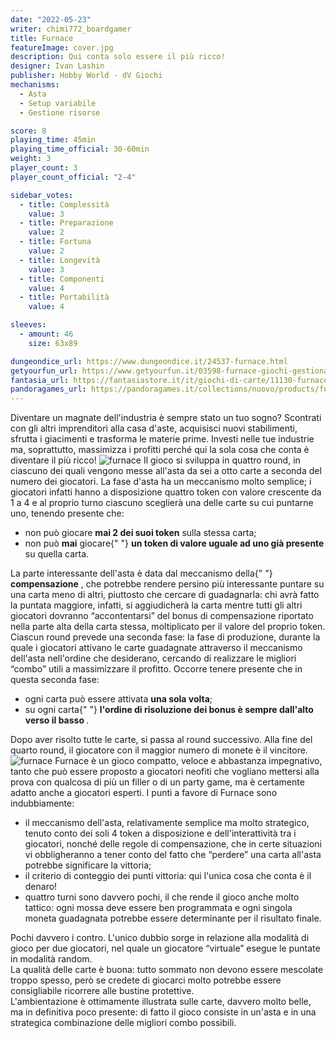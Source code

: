 ```yaml
---
date: "2022-05-23"
writer: chimi772_boardgamer
title: Furnace
featureImage: cover.jpg
description: Qui conta solo essere il più ricco!
designer: Ivan Lashin
publisher: Hobby World - dV Giochi
mechanisms:
  - Asta
  - Setup variabile
  - Gestione risorse

score: 8
playing_time: 45min
playing_time_official: 30-60min
weight: 3
player_count: 3
player_count_official: "2-4"

sidebar_votes:
  - title: Complessità
    value: 3
  - title: Preparazione
    value: 2
  - title: Fortuna
    value: 2
  - title: Longevità
    value: 3
  - title: Componenti
    value: 4
  - title: Portabilità
    value: 4

sleeves:
  - amount: 46
    size: 63x89

dungeondice_url: https://www.dungeondice.it/24537-furnace.html
getyourfun_url: https://www.getyourfun.it/03598-furnace-giochi-gestionali.html
fantasia_url: https://fantasiastore.it/it/giochi-di-carte/11130-furnace.html
pandoragames_url: https://pandoragames.it/collections/nuovo/products/furnace
---
```


<Setting>
  Diventare un magnate dell'industria è sempre stato un tuo sogno? Scontrati con
  gli altri imprenditori alla casa d'aste, acquisisci nuovi stabilimenti,
  sfrutta i giacimenti e trasforma le materie prime. Investi nelle tue industrie
  ma, soprattutto, massimizza i profitti perché qui la sola cosa che conta è
  diventare il più ricco!
</Setting>

<img src="./game1.jpg" alt="furnace" />

<Rules>
  Il gioco si sviluppa in quattro round, in ciascuno dei quali vengono messe
  all'asta da sei a otto carte a seconda del numero dei giocatori. La fase
  d'asta ha un meccanismo molto semplice; i giocatori infatti hanno a
  disposizione quattro token con valore crescente da 1 a 4 e al proprio turno
  ciascuno sceglierà una delle carte su cui puntarne uno, tenendo presente che:
  <ul>
    <li>
      non può giocare <strong>mai 2 dei suoi token</strong> sulla stessa carta;
    </li>
    <li>
      non può <strong>mai</strong> giocare{" "}
      <strong>un token di valore uguale ad uno già presente</strong> su quella
      carta.
    </li>
  </ul>
  La parte interessante dell'asta è data dal meccanismo della{" "}
  <strong>compensazione</strong>
  , che potrebbe rendere persino più interessante puntare su una carta meno di altri,
  piuttosto che cercare di guadagnarla: chi avrà fatto la puntata maggiore, infatti,
  si aggiudicherà la carta mentre tutti gli altri giocatori dovranno “accontentarsi”
  del bonus di compensazione riportato nella parte alta della carta stessa, moltiplicato
  per il valore del proprio token.
  <br />
  Ciascun round prevede una seconda fase: la fase di produzione, durante la quale
  i giocatori attivano le carte guadagnate attraverso il meccanismo dell'asta nell'ordine
  che desiderano, cercando di realizzare le migliori “combo” utili a massimizzare
  il profitto. Occorre tenere presente che in questa seconda fase:
  <ul>
    <li>
      ogni carta può essere attivata <strong>una sola volta</strong>;
    </li>
    <li>
      su ogni carta{" "}
      <strong>
        l'ordine di risoluzione dei bonus è sempre dall'alto verso il basso
      </strong>
      .
    </li>
  </ul>
  Dopo aver risolto tutte le carte, si passa al round successivo. Alla fine del quarto
  round, il giocatore con il maggior numero di monete è il vincitore.
</Rules>

<img src="./game2.jpg" alt="furnace" />

<Feedback>
  Furnace è un gioco compatto, veloce e abbastanza impegnativo, tanto che può
  essere proposto a giocatori neofiti che vogliano mettersi alla prova con
  qualcosa di più un filler o di un party game, ma è certamente adatto anche a
  giocatori esperti. I punti a favore di Furnace sono indubbiamente:
  <ul>
    <li>
      il meccanismo dell'asta, relativamente semplice ma molto strategico,
      tenuto conto dei soli 4 token a disposizione e dell'interattività tra i
      giocatori, nonché delle regole di compensazione, che in certe situazioni
      vi obbligheranno a tener conto del fatto che “perdere” una carta all'asta
      potrebbe significare la vittoria;
    </li>
    <li>
      il criterio di conteggio dei punti vittoria: qui l'unica cosa che conta è
      il denaro!
    </li>
    <li>
      quattro turni sono davvero pochi, il che rende il gioco anche molto
      tattico: ogni mossa deve essere ben programmata e ogni singola moneta
      guadagnata potrebbe essere determinante per il risultato finale.
    </li>
  </ul>
  Pochi davvero i contro. L'unico dubbio sorge in relazione alla modalità di
  gioco per due giocatori, nel quale un giocatore “virtuale” esegue le puntate
  in modalità random.
  <br />
  La qualità delle carte è buona: tutto sommato non devono essere mescolate
  troppo spesso, però se credete di giocarci molto potrebbe essere consigliabile
  ricorrere alle bustine protettive.
  <br />
  L'ambientazione è ottimamente illustrata sulle carte, davvero molto belle, ma
  in definitiva poco presente: di fatto il gioco consiste in un'asta e in una
  strategica combinazione delle migliori combo possibili.
</Feedback>

<Instagram id="Cd5Z85DD5DW" />
